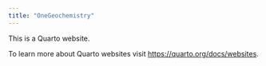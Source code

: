 ```yaml
---
title: "OneGeochemistry"
---
```


This is a Quarto website.

To learn more about Quarto websites visit <https://quarto.org/docs/websites>.
